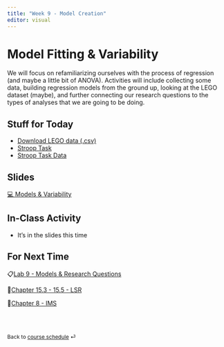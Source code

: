 ```yaml
---
title: "Week 9 - Model Creation"
editor: visual
---
```


# Model Fitting & Variability

We will focus on refamiliarizing ourselves with the process of regression (and maybe a little bit of ANOVA). Activities will include collecting some data, building regression models from the ground up, looking at the LEGO dataset (maybe), and further connecting our research questions to the types of analyses that we are going to be doing.

## Stuff for Today

-   <a href="/files/data/LEGO_data.csv" download="LEGO_data.csv">Download LEGO data (.csv)</a>
-   [Stroop Task](https://www.psytoolkit.org/experiment-library/experiment_stroop.html){target="_blank"}
-   [Stroop Task Data](https://docs.google.com/spreadsheets/d/1VSWDBci5MlMmXnFDq-rau3GzlqJEZAeIrEb3fD1ye9g/edit?usp=sharing)

## Slides

[💻 Models & Variability](../slides/lec-9_models.html){target="_blank"}

## In-Class Activity

-   It's in the slides this time

## For Next Time

📋[Lab 9 - Models & Research Questions](../labs/lab-9.html)

📖[Chapter 15.3 - 15.5 - LSR](https://learningstatisticswithr.com/book/){target="_blank"}

📖[Chapter 8 - IMS](https://openintro-ims.netlify.app/){target="_blank"}

<br><br>

::: {style="font-size: 0.875em;"}
Back to [course schedule](/ "Course schedule") ⏎
:::
